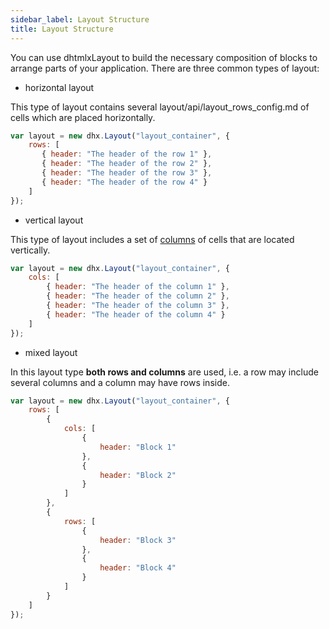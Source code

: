 ```yaml
---
sidebar_label: Layout Structure
title: Layout Structure
---          
```


You can use dhtmlxLayout to build the necessary composition of blocks to arrange parts of your application. There are three common types of layout:

- horizontal layout

This type of layout contains several layout/api/layout_rows_config.md of cells which are placed horizontally.

~~~js
var layout = new dhx.Layout("layout_container", {                                  
	rows: [
       { header: "The header of the row 1" },
       { header: "The header of the row 2" },
       { header: "The header of the row 3" },
       { header: "The header of the row 4" }
    ]                                        
});
~~~


- vertical layout

This type of layout includes a set of [columns](/layout/api/layout_cols_config) of cells that are located vertically. 

~~~js
var layout = new dhx.Layout("layout_container", {   
	cols: [
		{ header: "The header of the column 1" },
		{ header: "The header of the column 2" },
		{ header: "The header of the column 3" },
        { header: "The header of the column 4" }
	]
});
~~~

- mixed layout

In this layout type <strong>both rows and columns</strong> are used, i.e. a row may include several columns and a column may have rows inside.

~~~js
var layout = new dhx.Layout("layout_container", {   
	rows: [
        {
            cols: [
                {
                    header: "Block 1"                        
                },
                {
                    header: "Block 2"               
                }
            ]
        },
        {
            rows: [
                {
                    header: "Block 3"                                       
                },
                {
                    header: "Block 4"                                                
                }
            ]
        }
    ]
});
~~~



